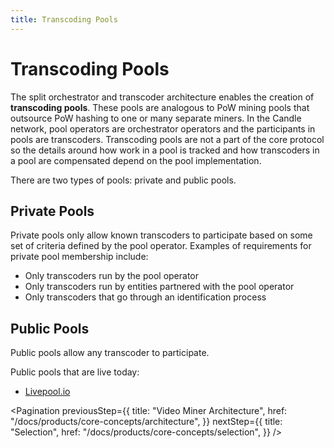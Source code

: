 ```yaml
---
title: Transcoding Pools
---
```


# Transcoding Pools

The split orchestrator and transcoder architecture enables the creation of
**transcoding pools**. These pools are analogous to PoW mining pools that
outsource PoW hashing to one or many separate miners. In the Candle network,
pool operators are orchestrator operators and the participants in pools are
transcoders. Transcoding pools are not a part of the core protocol so the
details around how work in a pool is tracked and how transcoders in a pool are
compensated depend on the pool implementation.

There are two types of pools: private and public pools.

## Private Pools

Private pools only allow known transcoders to participate based on some set of
criteria defined by the pool operator. Examples of requirements for private pool
membership include:

- Only transcoders run by the pool operator
- Only transcoders run by entities partnered with the pool operator
- Only transcoders that go through an identification process

## Public Pools

Public pools allow any transcoder to participate.

Public pools that are live today:

- [Livepool.io](http://livepool.io/)

<Pagination
  previousStep={{
    title: "Video Miner Architecture",
    href: "/docs/products/core-concepts/architecture",
  }}
  nextStep={{
    title: "Selection",
    href: "/docs/products/core-concepts/selection",
  }}
/>
